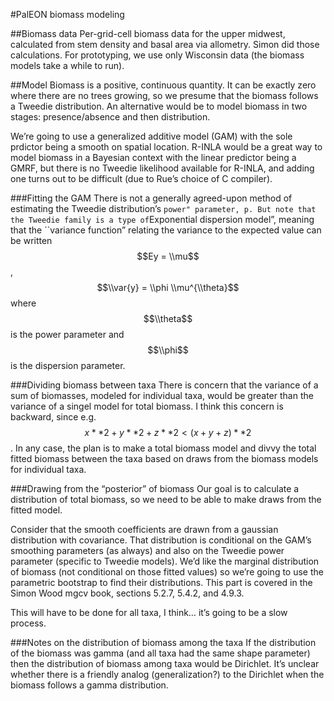 #PalEON biomass modeling

##Biomass data
Per-grid-cell biomass data for the upper midwest, calculated from stem density and basal area via allometry. Simon did those calculations. For prototyping, we use only Wisconsin data (the biomass models take a while to run).

##Model
Biomass is a positive, continuous quantity. It can be exactly zero where there are no trees growing, so we presume that the biomass follows a Tweedie distribution. An alternative would be to model biomass in two stages: presence/absence and then distribution.

We're going to use a generalized additive model (GAM) with the sole prdictor being a smooth on spatial location. R-INLA would be a great way to model biomass in a Bayesian context with the linear predictor being a GMRF, but there is no Tweedie likelihood available for R-INLA, and adding one turns out to be difficult (due to Rue's choice of C compiler).

###Fitting the GAM
There is not a generally agreed-upon method of estimating the Tweedie distribution's ``power" parameter, p. But note that the Tweedie family is a type of ``Exponential dispersion model", meaning that the ``variance function" relating the variance to the expected value can be written $$Ey = \\mu$$, $$\\var{y} = \\phi \\mu^{\\theta}$$ where $$\\theta$$ is the power parameter and $$\\phi$$ is the dispersion parameter.

###Dividing biomass between taxa
There is concern that the variance of a sum of biomasses, modeled for individual taxa, would be greater than the variance of a singel model for total biomass. I think this concern is backward, since e.g. $$x**2 + y**2 + z**2 < (x + y + z)**2$$. In any case, the plan is to make a total biomass model and divvy the total fitted biomass between the taxa based on draws from the biomass models for individual taxa.



###Drawing from the "posterior" of biomass
Our goal is to calculate a distribution of total biomass, so we need to be able to make draws from the fitted model.

Consider that the smooth coefficients are drawn from a gaussian distribution with covariance. That distribution is conditional on the GAM's smoothing parameters (as always) and also on the Tweedie power parameter (specific to Tweedie models). We'd like the marginal distribution of biomass (not conditional on those fitted values) so we're going to use the parametric bootstrap to find their distributions. This part is covered in the Simon Wood mgcv book, sections 5.2.7, 5.4.2, and 4.9.3.

This will have to be done for all taxa, I think... it's going to be a slow process.


###Notes on the distribution of biomass among the taxa
If the distribution of the biomass was gamma (and all taxa had the same shape parameter) then the distribution of biomass among taxa would be Dirichlet. It's unclear whether there is a friendly analog (generalization?) to the Dirichlet when the biomass follows a gamma distribution.





